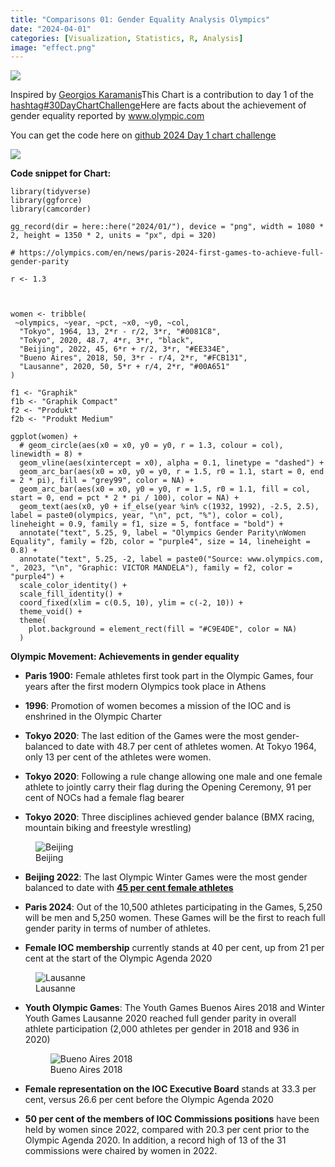 ```yaml
---
title: "Comparisons 01: Gender Equality Analysis Olympics"
date: "2024-04-01"
categories: [Visualization, Statistics, R, Analysis]
image: "effect.png"
---
```


![](pics/Paris%202024%20Summer%20Olympics%20-%20Summer%20Olympic%20Games%20in%20France.jpg)

Inspired by [Georgios Karamanis](https://www.linkedin.com/in/georgios-karamanis-a54926153/)This Chart is a contribution to day 1 of the [hashtag#30DayChartChallenge](https://www.linkedin.com/feed/hashtag/?keywords=30daychartchallenge&highlightedUpdateUrns=urn%3Ali%3Aactivity%3A7180648879019728896)Here are facts about the achievement of gender equality reported by [www.olympic.com](http://www.olympic.com/)

You can get the code here on [github 2024 Day 1 chart challenge](https://github.com/vmandela99/30DayChartChallenge)

![](effect.png)

**Code snippet for Chart:**

```         
library(tidyverse)
library(ggforce)
library(camcorder)

gg_record(dir = here::here("2024/01/"), device = "png", width = 1080 * 2, height = 1350 * 2, units = "px", dpi = 320)

# https://olympics.com/en/news/paris-2024-first-games-to-achieve-full-gender-parity

r <- 1.3



women <- tribble(
 ~olympics, ~year, ~pct, ~x0, ~y0, ~col,
  "Tokyo", 1964, 13, 2*r - r/2, 3*r, "#0081C8",
  "Tokyo", 2020, 48.7, 4*r, 3*r, "black",
  "Beijing", 2022, 45, 6*r + r/2, 3*r, "#EE334E",
  "Bueno Aires", 2018, 50, 3*r - r/4, 2*r, "#FCB131",
  "Lausanne", 2020, 50, 5*r + r/4, 2*r, "#00A651"
)

f1 <- "Graphik"
f1b <- "Graphik Compact"
f2 <- "Produkt"
f2b <- "Produkt Medium"

ggplot(women) +
  # geom_circle(aes(x0 = x0, y0 = y0, r = 1.3, colour = col), linewidth = 8) +
  geom_vline(aes(xintercept = x0), alpha = 0.1, linetype = "dashed") +
  geom_arc_bar(aes(x0 = x0, y0 = y0, r = 1.5, r0 = 1.1, start = 0, end = 2 * pi), fill = "grey99", color = NA) +
  geom_arc_bar(aes(x0 = x0, y0 = y0, r = 1.5, r0 = 1.1, fill = col, start = 0, end = pct * 2 * pi / 100), color = NA) +
  geom_text(aes(x0, y0 + if_else(year %in% c(1932, 1992), -2.5, 2.5), label = paste0(olympics, year, "\n", pct, "%"), color = col), lineheight = 0.9, family = f1, size = 5, fontface = "bold") +
  annotate("text", 5.25, 9, label = "Olympics Gender Parity\nWomen Equality", family = f2b, color = "purple4", size = 14, lineheight = 0.8) +
  annotate("text", 5.25, -2, label = paste0("Source: www.olympics.com, ", 2023, "\n", "Graphic: VICTOR MANDELA"), family = f2, color = "purple4") +
  scale_color_identity() +
  scale_fill_identity() +
  coord_fixed(xlim = c(0.5, 10), ylim = c(-2, 10)) +
  theme_void() +
  theme(
    plot.background = element_rect(fill = "#C9E4DE", color = NA)
  )
```

**Olympic Movement: Achievements in gender equality**

-   **Paris 1900:** Female athletes first took part in the Olympic Games, four years after the first modern Olympics took place in Athens

-   **1996**: Promotion of women becomes a mission of the IOC and is enshrined in the Olympic Charter

-   **Tokyo 2020**: The last edition of the Games were the most gender-balanced to date with 48.7 per cent of athletes women. At Tokyo 1964, only 13 per cent of the athletes were women.

-   **Tokyo 2020**: Following a rule change allowing one male and one female athlete to jointly carry their flag during the Opening Ceremony, 91 per cent of NOCs had a female flag bearer

-   **Tokyo 2020**: Three disciplines achieved gender balance (BMX racing, mountain biking and freestyle wrestling)

![Beijing](pics/The%20Great%20Wall%20of%20China%20(Beijing).jpg)

-   **Beijing 2022**: The last Olympic Winter Games were the most gender balanced to date with [**45 per cent female athletes**](https://olympics.com/ioc/news/beijing-2022-sets-new-records-for-gender-equality)

-   **Paris 2024**: Out of the 10,500 athletes participating in the Games, 5,250 will be men and 5,250 women. These Games will be the first to reach full gender parity in terms of number of athletes.

-   **Female IOC membership** currently stands at 40 per cent, up from 21 per cent at the start of the Olympic Agenda 2020

![Lausanne](pics/City%20of%20Lausanne.jpg)

-   **Youth Olympic Games**: The Youth Games Buenos Aires 2018 and Winter Youth Games Lausanne 2020 reached full gender parity in overall athlete participation (2,000 athletes per gender in 2018 and 936 in 2020)

    ![Bueno Aires 2018](pics/Buenos%20Aires.jpg)

-   **Female representation on the IOC Executive Board** stands at 33.3 per cent, versus 26.6 per cent before the Olympic Agenda 2020

-   **50 per cent of the members of IOC Commissions positions** have been held by women since 2022, compared with 20.3 per cent prior to the Olympic Agenda 2020. In addition, a record high of 13 of the 31 commissions were chaired by women in 2022.
